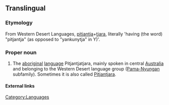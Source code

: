 ==Translingual==
{{wikipedia}}

===Etymology===
From Western Desert Languages, [[pitjantja]]+[[tjara]], literally 'having (the word) "pitjantja" (as opposed to "yankunytja" in Y)'.

===Proper noun===
{{en-proper noun}}

# The [[aboriginal]] [[language]] Pitjantjatjara, mainly spoken in central [[Australia]] and belonging to the Western Desert language group ([[Pama-Nyungan]] subfamily). Sometimes it is also called [[Pitjantjara]].

====External links====
{{ethnologue|code=pjt}}

[[Category:Languages]]
[[Category:Pitjantjatjara language| ]]